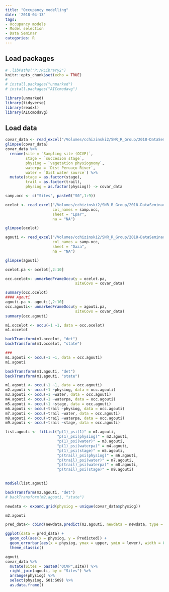 ```yaml
---
title: "Occupancy modelling"
date: '2018-04-13'
tags:
- Occupancy models
- Model selection
- Data Seminar
categories: R
---
```


## Load packages

```r
# .libPaths("P:/RLibrary2")
knitr::opts_chunk$set(echo = TRUE)
# 
# install.packages("unmarked")
# install.packages("AICcmodavg")

library(unmarked)
library(tidyverse)
library(readxl)
library(AICcmodavg)

```

## Load data

```r

covar_data <- read_excel("/Volumes/cchizinski2/SNR_R_Group/2018-DataSeminar/OccupancyModels/data/covariatesrec.xlsx")
glimpse(covar_data)
covar_data %>% 
  rename(site = `Sampling site (OCVP)`,
         stage = `succesion stage`,
         physiog = `vegetation physiognomy`,
         waterpa = `Dist Peruaçu River`,
         water = `Dist water source`) %>% 
  mutate(stage = as.factor(stage),
         trail = as.factor(trail),
         physiog = as.factor(physiog)) -> covar_data

samp.occ <- c("Sites", paste0("S0",1:9))

ocelot <- read_excel("/Volumes/cchizinski2/SNR_R_Group/2018-DataSeminar/OccupancyModels/data/largemammalrec.xlsx",
                     col_names = samp.occ,
                     sheet = "Lpar",
                     na = "NA") 

glimpse(ocelot)

agouti <- read_excel("/Volumes/cchizinski2/SNR_R_Group/2018-DataSeminar/OccupancyModels/data/largemammalrec.xlsx",
                     col_names = samp.occ,
                     sheet = "Daza",
                     na = "NA") 

glimpse(agouti)

```

```r

ocelot.pa <- ocelot[,2:10]

occ.ocelot<- unmarkedFrameOccu(y = ocelot.pa,
                               siteCovs = covar_data)

summary(occ.ocelot)
#### Agouti 
agouti.pa <- agouti[,2:10]
occ.agouti<- unmarkedFrameOccu(y = agouti.pa,
                               siteCovs = covar_data)
summary(occ.agouti)
```

```r
m1.occelot <- occu(~1 ~1, data = occ.ocelot)
m1.occelot

backTransform(m1.occelot, "det")
backTransform(m1.occelot, "state")

###
m1.agouti <- occu(~1 ~1, data = occ.agouti)
m1.agouti

backTransform(m1.agouti, "det")
backTransform(m1.agouti, "state")

m1.agouti <- occu(~1 ~1, data = occ.agouti)
m2.agouti <- occu(~1 ~physiog, data = occ.agouti)
m3.agouti <- occu(~1 ~water, data = occ.agouti)
m4.agouti <- occu(~1 ~waterpa, data = occ.agouti)
m5.agouti <- occu(~1 ~stage, data = occ.agouti)
m6.agouti <- occu(~trail ~physiog, data = occ.agouti)
m7.agouti <- occu(~trail ~water, data = occ.agouti)
m8.agouti <- occu(~trail ~waterpa, data = occ.agouti)
m9.agouti <- occu(~trail ~stage, data = occ.agouti)

list.agouti <- fitList("p(1)_psi(1)" = m1.agouti,
                       "p(1)_psi(physiog)" = m2.agouti,
                       "p(1)_psi(water)" = m3.agouti,
                       "p(1)_psi(waterpa)" = m4.agouti,
                       "p(1)_psi(stage)" = m5.agouti,
                       "p(trail)_psi(physiog)" = m6.agouti,
                       "p(trail)_psi(water)" = m7.agouti,
                       "p(trail)_psi(waterpa)" = m8.agouti,
                       "p(trail)_psi(stage)" = m9.agouti)
  

modSel(list.agouti)

backTransform(m2.agouti, "det")
# backTransform(m2.agouti, "state")

newdata <- expand.grid(physiog = unique(covar_data$physiog))

m2.agouti

pred_data<- cbind(newdata,predict(m2.agouti, newdata = newdata, type = "state"))

ggplot(data = pred_data) + 
  geom_col(aes(x = physiog, y = Predicted)) + 
  geom_errorbar(aes(x = physiog, ymax = upper, ymin = lower), width = 0.5) + 
  theme_classic()

agouti 
covar_data %>% 
  mutate(Sites = paste0("OCVP",site)) %>% 
  right_join(agouti, by = "Sites") %>% 
  arrange(physiog) %>% 
  select(physiog, S01:S09) %>% 
  as.data.frame()
```

